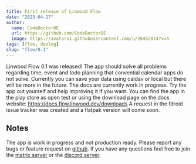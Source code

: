 ```yaml
---
title: First release of Linwood Flow
date: "2023-04-27"
author:
  name: CodeDoctorDE
  url: https://github.com/CodeDoctorDE
  image: https://avatars1.githubusercontent.com/u/20452814?v=4
tags: [flow, devlog]
slug: "flow/0.1"
---
```


Linwood Flow 0.1 was released!
The app should solve all problems regarding time, event and todo planning that convential calendar apps do not solve.
Currently you can save your data using caldav or local but there will be more in the future.
The docs are currently work in progress. Try the app out yourself and help improving it if you want.
You can find the app in the play store as open test or using the download page on the docs website: https://docs.flow.linwood.dev/downloads
A request in the fdroid issue tracker was created and a flatpak version will come soon.

## Notes

The app is work in progress and not production ready.
Please report any bugs or feature request on [github](https://github.com/LinwoodDev/Flow).
If you have any questions feel free to join the [matrix server](https://linwood.dev/matrix) or the [discord server](https://linwood.dev/discord).
